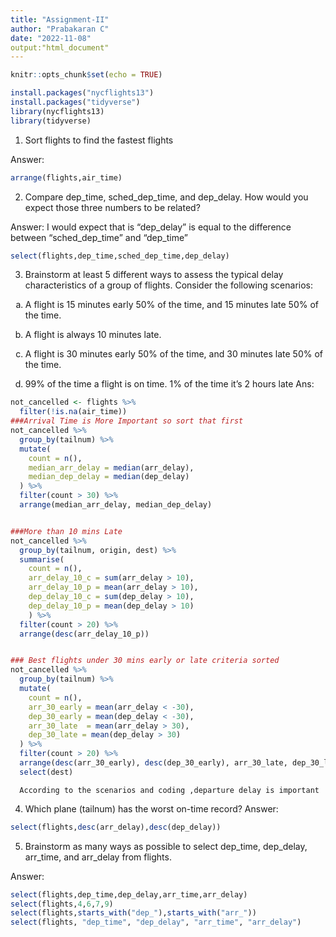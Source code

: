 ---
title: "Assignment-II"
author: "Prabakaran C"
date: "2022-11-08"
output:"html_document"
---

```{r setup, include=FALSE}
knitr::opts_chunk$set(echo = TRUE)

```


```{r}
install.packages("nycflights13")
install.packages("tidyverse")
library(nycflights13)
library(tidyverse)

```
1.	Sort flights to find the fastest flights

Answer:
```{r}
arrange(flights,air_time)
```

2.	Compare dep_time, sched_dep_time, and dep_delay. How would you expect those three numbers to be related?


Answer:
 I would expect that is "dep_delay" is equal to the difference between "sched_dep_time" and "dep_time"


```{r}
select(flights,dep_time,sched_dep_time,dep_delay)
```

3.	Brainstorm at least 5 different ways to assess the typical delay characteristics of a group of flights. Consider the following scenarios:


  a.	A flight is 15 minutes early 50% of the time, and 15 minutes late 50% of the time.

  b.	A flight is always 10 minutes late.


  c.	A flight is 30 minutes early 50% of the time, and 30 minutes late 50% of the time.

  d.	99% of the time a flight is on time. 1% of the time it’s 2 hours late
Ans:
```{r}

not_cancelled <- flights %>%
  filter(!is.na(air_time))
###Arrival Time is More Important so sort that first
not_cancelled %>%
  group_by(tailnum) %>%
  mutate(
    count = n(),
    median_arr_delay = median(arr_delay),
    median_dep_delay = median(dep_delay)
  ) %>%
  filter(count > 30) %>%
  arrange(median_arr_delay, median_dep_delay)


###More than 10 mins Late
not_cancelled %>%
  group_by(tailnum, origin, dest) %>%
  summarise(
    count = n(),
    arr_delay_10_c = sum(arr_delay > 10),  
    arr_delay_10_p = mean(arr_delay > 10),  
    dep_delay_10_c = sum(dep_delay > 10),
    dep_delay_10_p = mean(dep_delay > 10)  
    ) %>%
  filter(count > 20) %>%
  arrange(desc(arr_delay_10_p))


### Best flights under 30 mins early or late criteria sorted 
not_cancelled %>%
  group_by(tailnum) %>%
  mutate(
    count = n(),
    arr_30_early = mean(arr_delay < -30),
    dep_30_early = mean(dep_delay < -30),
    arr_30_late  = mean(arr_delay > 30),
    dep_30_late = mean(dep_delay > 30)
  ) %>%
  filter(count > 20) %>%
  arrange(desc(arr_30_early), desc(dep_30_early), arr_30_late, dep_30_late) %>%
  select(dest)
```
      According to the scenarios and coding ,departure delay is important



4.	Which plane (tailnum) has the worst on-time record?
Answer:
```{r}
select(flights,desc(arr_delay),desc(dep_delay))
```



5.	Brainstorm as many ways as possible to select dep_time, dep_delay, arr_time, and arr_delay from flights.

Answer:
```{r}
select(flights,dep_time,dep_delay,arr_time,arr_delay)
select(flights,4,6,7,9)
select(flights,starts_with("dep_"),starts_with("arr_"))
select(flights, "dep_time", "dep_delay", "arr_time", "arr_delay")



```

